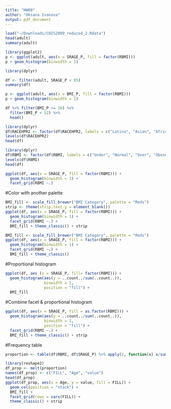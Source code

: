 ```yaml
---
title: "HW08"
author: "Oksana Ivanova"
output: pdf_document
---
```


```r
load("~/Downloads/CHIS2009_reduced_2.Rdata")
head(adult)
summary(adult)
```

```r
library(ggplot2)
p <- ggplot(adult, aes(x = SRAGE_P, fill = factor(RBMI)))
p + geom_histogram(binwidth = 1)
```

```r
library(dplyr)

df <- filter(adult, SRAGE_P < 85)
summary(df)
```

```r
p <- ggplot(adult, aes(x = BMI_P, fill = factor(RBMI)))
p + geom_histogram(binwidth = 1)
```

```r
df %>% filter(BMI_P >= 16) %>%
  filter(BMI_P < 52) %>% 
  head()
```

```r
library(dplyr)
df$RACEHPR2 <- factor(df$RACEHPR2, labels = c("Latino", "Asian", "African American", "White"))
levels(df$RACEHPR2)
head(df)
```


```r
library(dplyr)
df$RBMI <- factor(df$RBMI, labels = c("Under", "Normal", "Over", "Obese"))
levels(df$RBMI)
head(df)
```

```r
ggplot(df, aes(x = SRAGE_P, fill = factor(RBMI))) +
  geom_histogram(binwidth = 1) + 
  facet_grid(RBMI ~.) 
```

#Color with another palette
```r
BMI_fill <- scale_fill_brewer("BMI Category", palette = "Reds")
strip <- theme(strip.text.y = element_blank()) 
ggplot(df, aes(x = SRAGE_P, fill = factor(RBMI))) + 
  geom_histogram(binwidth = 1) + 
  facet_grid(RBMI ~.) +
  BMI_fill + theme_classic() + strip
```

```r
BMI_fill <- scale_fill_brewer("BMI Category", palette = "Reds")
ggplot(df, aes(x = SRAGE_P, fill = factor(RBMI))) + 
  geom_histogram(binwidth = 1) + 
  facet_grid(RBMI ~.) +
  BMI_fill + theme_classic()
```

#Proportional histogram
```r
ggplot(df, aes (x = SRAGE_P, fill= factor(RBMI))) + 
  geom_histogram(aes(y = ..count../sum(..count..)), 
                 binwidth = 1, 
                 position = "fill") +
  BMI_fill
```

#Combine facet & proportional histogram
```r
ggplot(df, aes(x = SRAGE_P, fill = as.factor(RBMI))) + 
  geom_histogram(aes(y = ..count../sum(..count..)), 
                 binwidth = 1, 
                 position = "fill") + 
  facet_grid(RBMI ~.) +
  BMI_fill + theme_classic() + strip
```


#Frequency table
```r
proportion <- table(df$RBMI, df$SRAGE_P) %>% apply(2, function(x) x/sum(x))
```


```r
library(reshape2)
df_prop <- melt(proportion)
names(df_prop) <- c("FILL", "Age", "value")
head(df_prop)
ggplot(df_prop, aes(x = Age, y = value, fill = FILL)) +
  geom_col(position = "stack") +
  BMI_fill + 
  facet_grid(rows = vars(FILL)) +
  theme_classic() + strip

```
